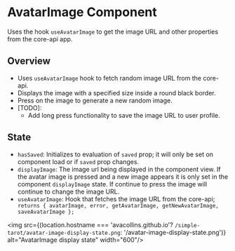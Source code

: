 
<Meta of={AvatarImageStories.default} title='AvatarImage'/>

# AvatarImage Component

Uses the hook `useAvatarImage` to get the image URL and other properties from the core-api app.

## Overview

- Uses `useAvatarImage` hook to fetch random image URL from the core-api.
- Displays the image with a specified size inside a round black border.
- Press on the image to generate a new random image.
- [TODO]: 
    - Add long press functionality to save the image URL to user profile.

<Canvas of={AvatarImageStories.Primary} />

## State

- `hasSaved`: Initializes to evaluation of `saved` prop; it will only be set on component load or if `saved` prop changes.
- `displayImage`: The image url being displayed in the component view. If the avatar image is pressed and a new image appears it is only set in
the component `displayImage` state. If continue to press the image will continue to change the image URL.
- `useAvatarImage`: Hook that fetches the image URL from the core-api; 
`    returns { avatarImage, error, getAvatarImage, getNewAvatarImage, saveAvatarImage };`

<img src={(location.hostname === 'avacollins.github.io'? `/simple-tarot/avatar-image-display-state.png`: '/avatar-image-display-state.png')} alt="AvatarImage display state" width="600"/>



